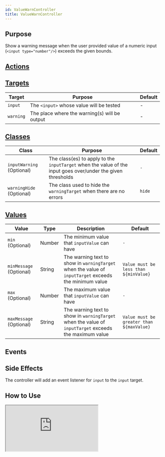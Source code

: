```yaml
---
id: ValueWarnController
title: ValueWarnController
---
```




## Purpose

Show a warning message when the user provided value of a numeric input (`<input type="number"/>`) exceeds the given bounds.


## [Actions](https://stimulus.hotwire.dev/reference/actions)
<NoActions/>

## [Targets](https://stimulus.hotwire.dev/reference/targets)

| Target    | Purpose                                       | Default |
|-----------|-----------------------------------------------|---------|
| `input`   | The `<input>` whose value will be tested      | -       |
| `warning` | The place where the warning(s) will be output | -       |

## [Classes](https://stimulus.hotwire.dev/reference/classes)

| Class                     | Purpose                                                                                                      | Default |
|---------------------------|--------------------------------------------------------------------------------------------------------------|---------|
| `inputWarning` (Optional) | The class(es) to apply to the `inputTarget` when the value of the input goes over/under the given thresholds | `-`     |
| `warningHide` (Optional)  | The class used to hide the `warningTarget` when there are no errors                                          | `hide`  |

## [Values](https://stimulus.hotwire.dev/reference/values)

| Value                   | Type   | Description                                                                                           | Default                                  |
|-------------------------|--------|-------------------------------------------------------------------------------------------------------|------------------------------------------|
| `min` (Optional)        | Number | The minimum value that `inputValue` can have                                                          | `-`                                      |
| `minMessage` (Optional) | String | The warning text to show in `warningTarget` when the value of `inputTarget` exceeds the minimum value | `Value must be less than ${minValue}`    |
| `max` (Optional)        | Number | The maximum value that `inputValue` can have                                                          | `-`                                      |
| `maxMessage` (Optional) | String | The warning text to show in `warningTarget` when the value of `inputTarget` exceeds the maximum value | `Value must be greater than ${maxValue}` |

## Events
<NoEvents/>

## Side Effects

The controller will add an event listener for `input` to the `input` target.


## How to Use

<iframe
  src="https://stimulus-library.netlify.app/controllers/value_warn_controller.html"
  style={{width: "100%", height: "500px", border: "0", borderRadius: "4px", overflow: "hidden"}}
  sandbox="allow-forms allow-modals allow-popups allow-presentation allow-same-origin allow-scripts"
/>

